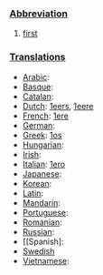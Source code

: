 ===[[Abbreviation]]===
# [[first]]
===[[Translation]]s===
*[[Arabic]]:
*[[Basque]]:
*[[Catalan]]:
*[[Dutch]]: [[1eers]], [[1eere]]
*[[French]]: [[1ere]]
*[[German]]:
*[[Greek]]: [[1os]]
*[[Hungarian]]:
*[[Irish]]:
*[[Italian]]: [[1ero]]
*[[Japanese]]:
*[[Korean]]:
*[[Latin]]:
*[[Mandarin]]:
*[[Portuguese]]:
*[[Romanian]]:
*[[Russian]]:
*[[Spanish]:
*[[Swedish]]
*[[Vietnamese]]: